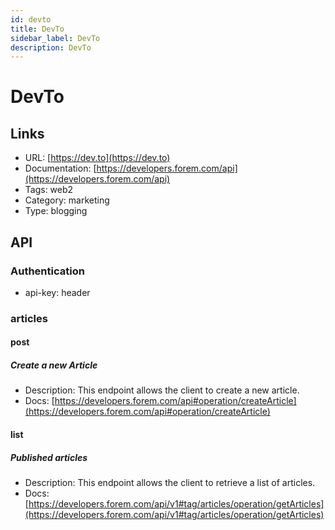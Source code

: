 ```yaml
---
id: devto
title: DevTo
sidebar_label: DevTo
description: DevTo
---
```


# DevTo

## Links

* URL: [https://dev.to](https://dev.to)
* Documentation: [https://developers.forem.com/api](https://developers.forem.com/api)
* Tags: web2
* Category: marketing
* Type: blogging

## API

### Authentication

* api-key: header

### articles

#### post

##### Create a new Article

* Description: This endpoint allows the client to create a new article.
* Docs: [https://developers.forem.com/api#operation/createArticle](https://developers.forem.com/api#operation/createArticle)

#### list

##### Published articles

* Description: This endpoint allows the client to retrieve a list of articles.
* Docs: [https://developers.forem.com/api/v1#tag/articles/operation/getArticles](https://developers.forem.com/api/v1#tag/articles/operation/getArticles)
